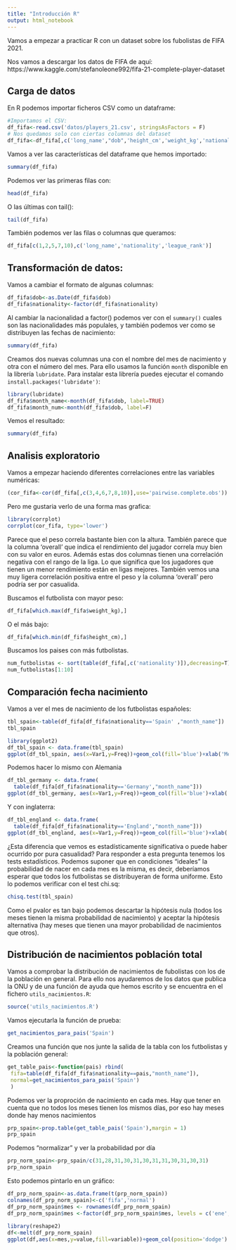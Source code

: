 ```yaml
---
title: "Introducción R"
output: html_notebook
---
```


Vamos a empezar a practicar R con un dataset sobre los fubolistas de FIFA 2021. 

Nos vamos a descargar los datos de FIFA de aquí:
https://www.kaggle.com/stefanoleone992/fifa-21-complete-player-dataset


## Carga de datos

En R podemos importar ficheros CSV como un dataframe:
```r
#Importamos el CSV:
df_fifa<-read.csv('datos/players_21.csv', stringsAsFactors = F)
# Nos quedamos solo con ciertas columnas del dataset
df_fifa<-df_fifa[,c('long_name',"dob",'height_cm','weight_kg','nationality','league_rank','overall','value_eur')]
```


Vamos a ver las características del dataframe que hemos importado:
```r
summary(df_fifa)
```

Podemos ver las primeras filas con:
```r
head(df_fifa)
```

O las últimas con tail():
```r
tail(df_fifa)
```


También podemos ver las filas o columnas que queramos:
```r
df_fifa[c(1,2,5,7,10),c('long_name','nationality','league_rank')]
```


## Transformación de datos:

Vamos a cambiar el formato de algunas columnas:
```r
df_fifa$dob<-as.Date(df_fifa$dob)
df_fifa$nationality<-factor(df_fifa$nationality)
```


Al cambiar la nacionalidad a factor() podemos ver con el `summary()` cuales son las nacionalidades más populales,
y también podemos ver como se distribuyen las fechas de nacimiento:
```r
summary(df_fifa)
```

Creamos dos nuevas columnas una con el nombre del mes de nacimiento y otra con el número del mes.
Para ello usamos la función `month` disponible en la librería `lubridate`. Para instalar esta librería puedes ejecutar el comando `install.packages('lubridate')`:
```r
library(lubridate)
df_fifa$month_name<-month(df_fifa$dob, label=TRUE)
df_fifa$month_num<-month(df_fifa$dob, label=F)
```

Vemos el resultado:
```r
summary(df_fifa)
```


## Analisis exploratorio

Vamos a empezar haciendo diferentes correlaciones entre las variables numéricas:
```r
(cor_fifa<-cor(df_fifa[,c(3,4,6,7,8,10)],use='pairwise.complete.obs'))
```


Pero me gustaria verlo de una forma mas grafica:
```r
library(corrplot)
corrplot(cor_fifa, type='lower')
```

Parece que el peso correla bastante bien con la altura. También parece que la columna 'overall' que indica el rendimiento del jugador correla muy bien con su valor en euros. Además estas dos columnas tienen una correlación negativa con el rango de la liga. Lo que significa que los jugadores que tienen un menor rendimiento están en ligas mejores. 
También vemos una muy ligera correlación positiva entre el peso y la columna 'overall' pero podría ser por casualida.

Buscamos el futbolista con mayor peso:
```r
df_fifa[which.max(df_fifa$weight_kg),]
```
O el más bajo:
```r
df_fifa[which.min(df_fifa$height_cm),]
```


Buscamos los paises con más futbolistas.
```r
num_futbolistas <- sort(table(df_fifa[,c('nationality')]),decreasing=T)
num_futbolistas[1:10]
```

## Comparación fecha nacimiento

Vamos a ver el mes de nacimiento de los futbolistas españoles:
```r
tbl_spain<-table(df_fifa[df_fifa$nationality=='Spain' ,"month_name"])
tbl_spain
```
```r
library(ggplot2)
df_tbl_spain <- data.frame(tbl_spain)
ggplot(df_tbl_spain, aes(x=Var1,y=Freq))+geom_col(fill='blue')+xlab('Mes')+ylab('Número')
```


Podemos hacer lo mismo con Alemania
```r
df_tbl_germany <- data.frame(
  table(df_fifa[df_fifa$nationality=='Germany',"month_name"]))
ggplot(df_tbl_germany, aes(x=Var1,y=Freq))+geom_col(fill='blue')+xlab('Mes')+ylab('Número')

```

Y con inglaterra:
```r
df_tbl_england <- data.frame(
  table(df_fifa[df_fifa$nationality=='England',"month_name"]))
ggplot(df_tbl_england, aes(x=Var1,y=Freq))+geom_col(fill='blue')+xlab('Mes')+ylab('Número')
```


¿Esta diferencia que vemos es estadísticamente significativa o puede haber ocurrido por pura casualidad?
Para responder a esta pregunta tenemos los tests estadísticos.
Podemos suponer que en condiciones "ideales" la probabilidad de nacer en cada mes es la misma, es decir, deberíamos esperar que todos los futbolistas se distribuyeran de forma uniforme.
Esto lo podemos verificar con el test chi.sq:
```r
chisq.test(tbl_spain)
```
Como el pvalor es tan bajo podemos descartar la hipótesis nula (todos los meses tienen la misma probabilidad de nacimiento) y aceptar la hipótesis alternativa (hay meses que tienen una mayor probabilidad de nacimientos que otros).


## Distribución de nacimientos población total

Vamos a comprobar la distribución de nacimientos de fubolistas con los de la población en general.
Para ello nos ayudaremos de los datos que publica la ONU y de una función de ayuda que hemos escrito y se encuentra en el fichero `utils_nacimientos.R`:
```r
source('utils_nacimientos.R')
```

Vamos ejecutarla la función de prueba:
```r
get_nacimientos_para_pais('Spain')
``` 


Creamos una función que nos junte la salida de la tabla con los futbolistas y la población general:
```r
get_table_pais<-function(pais) rbind(
 fifa=table(df_fifa[df_fifa$nationality==pais,"month_name"]),
 normal=get_nacimientos_para_pais('Spain')
 )
```

Podemos ver la proproción de nacimiento en cada mes. Hay que tener en cuenta que no todos los meses tienen los mismos días, por eso hay meses donde hay menos nacimientos
```r
prp_spain<-prop.table(get_table_pais('Spain'),margin = 1)
prp_spain
```

Podemos "normalizar" y ver la probabilidad por día
```r
prp_norm_spain<-prp_spain/c(31,28,31,30,31,30,31,31,30,31,30,31)
prp_norm_spain
```

Esto podemos pintarlo en un gráfico:
```r
df_prp_norm_spain<-as.data.frame(t(prp_norm_spain))
colnames(df_prp_norm_spain)<-c('fifa','normal')
df_prp_norm_spain$mes <- rownames(df_prp_norm_spain)
df_prp_norm_spain$mes <-factor(df_prp_norm_spain$mes, levels = c('ene','feb','mar','abr','may','jun','jul','ago','sep','oct','nov','dic'))
  
library(reshape2)
df<-melt(df_prp_norm_spain)
ggplot(df,aes(x=mes,y=value,fill=variable))+geom_col(position='dodge')
```
